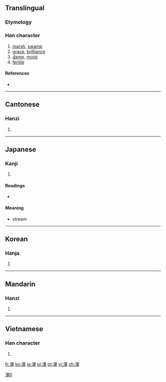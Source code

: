 {{also|泽|沢}}
==Translingual==

[[Category:CJKV characters simplified differently in Japan and China|澤0]]

===Etymology===
{{Han compound|水|睪|c1=s|c2=p|t1=water|ls=psc}}

===Han character===
{{Han char|rn=85|rad=水|as=13|sn=16|four=3614<sub>1</sub>|canj=水田中十 (EWLJ)|ids=⿰[[氵]][[睪]]}}

# [[marsh]], [[swamp]]
# [[grace]], [[brilliance]]
# [[damp]], [[moist]]
# [[fertile]]

====References====
* {{Han ref|kx=0652.440|dkj=18383|dj=1062.320|hdz=31757.010|uh=6FA4|ud=28580|bh=BF41|bd=48961}}

----

==Cantonese==

===Hanzi===
{{yue-hanzi|jyut=|y=jaak6|sim=泽}}

# {{defn|lang=yue|sort=水13}}

----

==Japanese==

===Kanji===
{{ja-kanji|grade=|rs=水13}}

# {{defn|lang=ja|sort=水13}}

====Readings====
* {{ja-readings|on=[[たく]] (taku)|kun=[[さわ]] (sawa)}}

====Meaning====
* stream
----

==Korean==

===Hanja===
{{ko-hanja|hangeul=[[택]], [[석]]|eumhun=|rv=taek, seok|mr=t'aek, sŏk|y=thayk, sek}}

# {{defn|lang=ko|sort=水13}}

----

==Mandarin==

===Hanzi===
{{cmn-hanzi|sim=泽|pin=[[duó]] ([[duo2]]), [[shì]] ([[shi4]]), [[yì]] ([[yi4]]), [[zé]] ([[ze2]])|wg=to<sup>2</sup>, shih<sup>4</sup>, i<sup>4</sup>, tse<sup>2</sup>}}

# {{defn|lang=cmn|sort=水13}}

----

==Vietnamese==

===Han character===
{{vi-hantu|[[trạch]], [[rạch]], [[chích]]|rs=水13}}

# {{defn|lang=vi|sort=水13}}

[[fr:澤]]
[[ko:澤]]
[[ja:澤]]
[[pl:澤]]
[[pt:澤]]
[[vi:澤]]
[[zh:澤]]